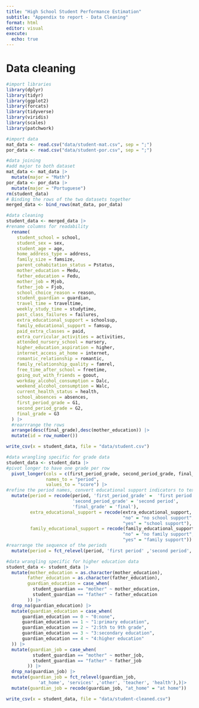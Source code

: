 ```yaml
---
title: "High School Student Performance Estimation"
subtitle: "Appendix to report - Data Cleaning"
format: html
editor: visual
execute:
  echo: true
---
```


# Data cleaning

```r
#import libraries
library(dplyr)
library(tidyr)
library(ggplot2)
library(forcats)
library(tidyverse)
library(viridis)
library(scales)
library(patchwork)
```

```r
#import data
mat_data <- read.csv("data/student-mat.csv", sep = ";")
por_data <- read.csv("data/student-por.csv", sep = ";")
```

```r
#data joining
#add major to both dataset
mat_data <- mat_data |>
  mutate(major = "Math")
por_data <- por_data |>
  mutate(major = "Portuguese")
rm(student_data)
# Binding the rows of the two datasets together
merged_data <- bind_rows(mat_data, por_data)
```

```r
#data cleaning
student_data <- merged_data |>
#rename columns for readability
  rename(
    student_school = school,
    student_sex = sex,
    student_age = age,
    home_address_type = address,
    family_size = famsize,
    parent_cohabitation_status = Pstatus,
    mother_education = Medu,
    father_education = Fedu,
    mother_job = Mjob,
    father_job = Fjob,
    school_choice_reason = reason,
    student_guardian = guardian,
    travel_time = traveltime,
    weekly_study_time = studytime,
    past_class_failures = failures,
    extra_educational_support = schoolsup,
    family_educational_support = famsup,
    paid_extra_classes = paid,
    extra_curricular_activities = activities,
    attended_nursery_school = nursery,
    higher_education_aspiration = higher,
    internet_access_at_home = internet,
    romantic_relationship = romantic,
    family_relationship_quality = famrel,
    free_time_after_school = freetime,
    going_out_with_friends = goout,
    workday_alcohol_consumption = Dalc,
    weekend_alcohol_consumption = Walc,
    current_health_status = health,
    school_absences = absences,
    first_period_grade = G1,
    second_period_grade = G2,
    final_grade = G3
  ) |>
  #rearrrange the rows
  arrange(desc(final_grade),desc(mother_education)) |>
  mutate(id = row_number())

write_csv(x = student_data, file = "data/student.csv")
```

```r
#data wrangling specific for grade data
student_data <- student_data |>
#pivot longer to have one grade per row
  pivot_longer(cols = c(first_period_grade, second_period_grade, final_grade),
               names_to = "period",
               values_to = "score") |>
#refine the period names, convert educational support indicators to text.
  mutate(period = recode(period, 'first_period_grade' =  'first period',
                         'second_period_grade' = 'second period', 
                         'final_grade' = 'final'),
         extra_educational_support = recode(extra_educational_support, 
                                            "no" = "no school support", 
                                            "yes" = "school support"),
         family_educational_support = recode(family_educational_support, 
                                            "no" = "no family support", 
                                            "yes" = "family support")) |>
#rearrange the sequence of the periods
  mutate(period = fct_relevel(period, 'first period' ,'second period', 'final'))

```

```r
#data wrangling specific for higher education data
student_data <- student_data |>
  mutate(mother_education = as.character(mother_education),
        father_education = as.character(father_education),
        guardian_education = case_when(
          student_guardian == "mother" ~ mother_education,
          student_guardian == "father" ~ father_education
        )) |>
  drop_na(guardian_education) |>
  mutate(guardian_education = case_when(
      guardian_education == 0 ~ "0:none",
      guardian_education == 1 ~ "1:primary education",
      guardian_education == 2 ~ "2:5th to 9th grade",
      guardian_education == 3 ~ "3:secondary education",
      guardian_education == 4 ~ "4:higher education"
  )) |>
  mutate(guardian_job = case_when(
          student_guardian == "mother" ~ mother_job,
          student_guardian == "father" ~ father_job
        )) |>
  drop_na(guardian_job) |>
  mutate(guardian_job = fct_relevel(guardian_job, 
            'at_home', 'services' ,'other', 'teacher', 'health'),)|>
  mutate(guardian_job = recode(guardian_job, "at_home" = "at home"))

write_csv(x = student_data, file = "data/student-cleaned.csv")
```

